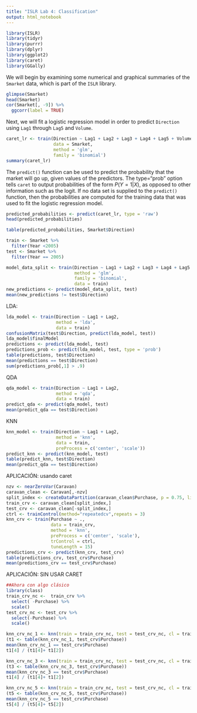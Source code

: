 ```yaml
---
title: "ISLR Lab 4: Classification"
output: html_notebook
---
```

```r
library(ISLR)
library(tidyr)
library(purrr)
library(dplyr)
library(ggplot2)
library(caret)
library(GGally)
```

We will begin by examining some numerical and graphical summaries of the `Smarket` data, which is part of the 
`ISLR` library. 

```r
glimpse(Smarket)
head(Smarket)
cor(Smarket[, -9]) %>%
  ggcorr(label = TRUE)
```
Next, we will fit a logistic regression model in order to predict `Direction` using `Lag1` through `Lag5` and
`Volume`.
```r

caret_lr <- train(Direction ~ Lag1 + Lag2 + Lag3 + Lag4 + Lag5 + Volume,
                  data = Smarket,
                  method = 'glm',
                  family = 'binomial')
summary(caret_lr)
```
The `predict()` function can be used to predict the probability that the market will go up, given values of the 
predictors. The type="prob" option tells `caret` to output probabilities of the form $P(Y = 1|X)$, as opposed to 
other information such as the logit. If no data set is supplied to the `predict()` function, then the probabilities
are computed for the training data that was used to fit the logistic regression model. 
```r
predicted_probabilities <- predict(caret_lr, type = 'raw')
head(predicted_probabilities)
```
```r
table(predicted_probabilities, Smarket$Direction)
```
```r
train <- Smarket %>%
  filter(Year <2005)
test <- Smarket %>%
  filter(Year == 2005)

model_data_split <- train(Direction ~ Lag1 + Lag2 + Lag3 + Lag4 + Lag5 + Volume,
                          method = 'glm',
                          family = 'binomial',
                          data = train)
new_predictions <- predict(model_data_split, test)
mean(new_predictions != test$Direction)

```
LDA:
```r
lda_model <- train(Direction ~ Lag1 + Lag2, 
                   method = 'lda',
                   data = train)
confusionMatrix(test$Direction, predict(lda_model, test))
lda_model$finalModel
predictions <- predict(lda_model, test)
predictions_prob <- predict(lda_model, test, type = 'prob')
table(predictions, test$Direction)
mean(predictions == test$Direction)
sum(predictions_prob[,1] > .9)
```
QDA
```r
qda_model <- train(Direction ~ Lag1 + Lag2, 
                   method = 'qda',
                   data = train)
predict_qda <- predict(qda_model, test)
mean(predict_qda == test$Direction)
```
KNN
```r
knn_model <- train(Direction ~ Lag1 + Lag2,
                   method = 'knn',
                   data = train,
                   preProcess = c('center', 'scale'))
predict_knn <- predict(knn_model, test)
table(predict_knn, test$Direction)
mean(predict_qda == test$Direction)
```
APLICACIÓN: usando caret
```r
nzv <- nearZeroVar(Caravan)
caravan_clean <- Caravan[,-nzv]
split_index <- createDataPartition(caravan_clean$Purchase, p = 0.75, list = FALSE)
train_crv <- caravan_clean[split_index,]
test_crv <- caravan_clean[-split_index,]
ctrl <- trainControl(method="repeatedcv",repeats = 3)
knn_crv <- train(Purchase ~ .,
                 data = train_crv,
                 method = 'knn',
                 preProcess = c('center', 'scale'),
                 trControl = ctrl,
                 tuneLength = 15)
predictions_crv <- predict(knn_crv, test_crv)
table(predictions_crv, test_crv$Purchase)
mean(predictions_crv == test_crv$Purchase)

```

APLICACIÓN: SIN USAR CARET
```r
##Ahora con algo clásico
library(class)
train_crv_nc <-  train_crv %>%
  select( -Purchase) %>%
  scale()
test_crv_nc <- test_crv %>%
  select(-Purchase) %>%
  scale()

knn_crv_nc_1 <- knn(train = train_crv_nc, test = test_crv_nc, cl = train_crv$Purchase, k = 1)
(t1 <- table(knn_crv_nc_1, test_crv$Purchase))
mean(knn_crv_nc_1 == test_crv$Purchase)
t1[4] / (t1[4]+ t1[2])

knn_crv_nc_3 <- knn(train = train_crv_nc, test = test_crv_nc, cl = train_crv$Purchase, k = 3)
(t3 <- table(knn_crv_nc_3, test_crv$Purchase))
mean(knn_crv_nc_3 == test_crv$Purchase)
t1[4] / (t1[4]+ t1[2])

knn_crv_nc_5 <- knn(train = train_crv_nc, test = test_crv_nc, cl = train_crv$Purchase, k = 5)
(t5 <- table(knn_crv_nc_5, test_crv$Purchase))
mean(knn_crv_nc_5 == test_crv$Purchase)
t5[4] / (t5[4]+ t5[2])
```

